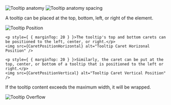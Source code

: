 

<Section title="Anatomy" contained={true} border={true}>
	<Row gutter="sm">
		<Col size="3">
			<img
				src={Anatomy}
				alt="Tooltip anatomy"
				style={{ marginBottom: 20 }}
			/>
		</Col>
		<Col size="3">
			<img
				src={Spacing}
				alt="Tooltip anatomy spacing"
				style={{ marginBottom: 20 }}
			/>
		</Col>
	</Row>
</Section>

<Section title="Position" contained={true} border={true}>
	<p>A tooltip can be placed at the top, bottom, left, or right of the element.</p>
	<img src={Position} alt="Tooltip Position" />

	<p style={ { marginTop: 20 } }>The tooltip's top and bottom carets can be positioned to the left, center, or right.</p>
	<img src={CaretPositionHorizontal} alt="Tooltip Caret Horizonal Position" />

	<p style={ { marginTop: 20 } }>Similarly, the caret can be put at the top, center, or bottom of a tooltip that is positioned to the left or right.</p>
	<img src={CaretPositionVertical} alt="Tooltip Caret Vertical Position" />
</Section>

<Section title="Overflow" contained={true} border={true}>
	<p>If the tooltip content exceeds the maximum width, it will be wrapped.</p>
	<img src={Overflow} alt="Tooltip Overflow" />
</Section>
